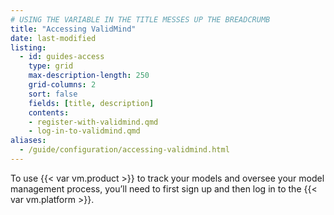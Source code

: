 ```yaml
---
# USING THE VARIABLE IN THE TITLE MESSES UP THE BREADCRUMB
title: "Accessing ValidMind"
date: last-modified
listing:
  - id: guides-access
    type: grid
    max-description-length: 250
    grid-columns: 2
    sort: false
    fields: [title, description]
    contents:
    - register-with-validmind.qmd
    - log-in-to-validmind.qmd
aliases: 
  - /guide/configuration/accessing-validmind.html
---
```


To use {{< var vm.product >}} to track your models and oversee your model management process, you'll need to first sign up and then log in to the {{< var vm.platform >}}.